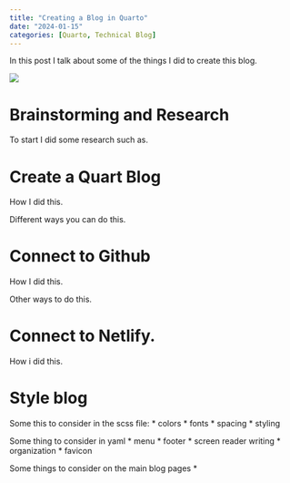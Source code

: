 ```yaml
---
title: "Creating a Blog in Quarto"
date: "2024-01-15"
categories: [Quarto, Technical Blog]
---
```


In this post I talk about some of the things I did to create this blog. 

![](thumbnail.jpg)


# Brainstorming and Research

To start I did some research such as.

# Create a Quart Blog

How I did this. 

Different ways you can do this.

# Connect to Github

How I did this.

Other ways to do this.

# Connect to Netlify.

How i did this.

# Style blog 

Some this to consider in the scss file: 
* colors
* fonts
* spacing 
* styling 

Some thing to consider in yaml
* menu
* footer
* screen reader writing 
* organization 
* favicon

Some things to consider on the main blog pages
* 
